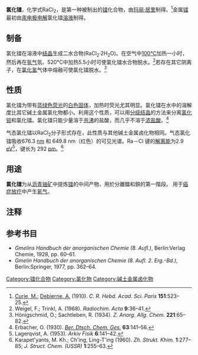 {{Chembox
|   Name = 氯化镭
|   ImageFile = Radium Chloride.png 
|   ImageSize = 120px 
|   ImageName = 氯化镭
| Section1 = {{Chembox Identifiers
| CASNo = 10025-66-8
| CASNo_Ref = {{cascite|correct|CAS}}
|    InChI  =  1/2ClH.Ra/h2*1H;/q;;+2/p-2
|  InChIKey  =  RWRDJVNMSZYMDV-NUQVWONBAG
|  SMILES  =  [Ra+2].[Cl-].[Cl-]
|  StdInChI_Ref  = {{stdinchicite|correct|chemspider}}|  StdInChI  =  1S/2ClH.Ra/h2*1H;/q;;+2/p-2
|  StdInChIKey_Ref  = {{stdinchicite|correct|chemspider}}|  StdInChIKey  =  RWRDJVNMSZYMDV-UHFFFAOYSA-L
|  ChemSpiderID_Ref  = {{chemspidercite|correct|chemspider}}|  ChemSpiderID = 20138060   
|  UNII_Ref  = {{fdacite|changed|FDA}}|  UNII  =  KKO873WR2Z
}}
| Section2 = {{Chembox Properties
|   Formula = RaCl<sub>2</sub>
|   MolarMass = 296.094 
|   Solubility = 19.6 g/100 mL (20 °C)
|   MeltingPt = }}
}}
'''氯化镭'''，化学式RaCl<sub>2</sub>，是第一种被制出的[[镭|镭]]化合物，由[[玛丽·居里|玛丽·居里]]制得。<ref>[[Marie_Curie|Curie, M.]]; [[Andre_Debierne|Debierne, A.]] (1910). ''C. R. Hebd. Acad. Sci. Paris'' '''151''':523–25.</ref>金属[[镭|镭]]最初由[[汞|汞]][[电极|电极]][[电解|电解]]氯化镭[[溶液|溶液]]制得。

==制备==
氯化镭在溶液中[[结晶|结晶]]生成二水合物(RaCl<sub>2</sub>·2H<sub>2</sub>O)。在空气中[[100|100]][[攝氏度|°C]]加热一小时，然后再在[[氩气|氩气]]氛、520°C中加热5.5小时可使氯化镭水合物脱水。<ref>Weigel, F.; Trinkl, A. (1968). ''Radiochim. Acta'' '''9''':36–41.</ref>若存在其它阴离子，在[[氯化氢|氯化氢]]气体中熔融可使氯化镭脱水。<ref>Hönigschmid, O.; Sachtleben, R. (1934). ''Z. Anorg. Allg. Chem.'' '''221''':65–82.</ref> 

==性质==
氯化镭为带有[[蓝绿色|蓝绿色]][[荧光|荧光]]的[[白色|白色]][[固体|固体]]，加热时荧光尤其明显。氯化镭在水中的溶解度比其它碱土金属氯化物都小。利用这个性质，可以用[[分级结晶|分级结晶]]的方法来分离[[氯化钡|氯化钡]]和氯化镭。氯化镭只能少量溶于[[共沸|共沸]]的盐酸，而几乎不溶于[[浓盐酸|浓盐酸]]。<ref>Erbacher, O. (1930). ''[[Ber._Dtsch._Chem._Ges.|Ber. Dtsch. Chem. Ges.]]'' '''63''':141–56.</ref>

气态氯化镭以RaCl<sub>2</sub>分子形式存在，此性质与其他碱土金属卤化物相同。气态氯化镭吸收676.3 [[纳米|nm]] 和 649.8 nm（红色）的可见光谱。Ra－Cl 键的[[解离能|解离能]]为2.9 [[电子伏特|eV]]<ref>Lagerqvist, A. (1953). ''Arkiv Fisik'' '''6''':141–42.</ref>，键长为 292 [[皮米|pm]]。<ref>Karapet'yants, M. Kh.; Ch'ing, Ling-T'ing (1960). ''Zh. Strukt. Khim.'' '''1''':277–85; ''J. Struct. Chem. (USSR)'' '''1''':255–63.</ref>

==用途==
'''氯化镭'''为从[[沥青铀矿|沥青铀矿]]中提炼[[镭|镭]]的中间产物，用於分離鐳和鋇的第一階段。
用于[[癌症|癌症]][[放疗|放疗]]中产生[[氡气|氡气]]。

==注释==
{{reflist}}

==参考书目==
*''Gmelins Handbuch der anorganischen Chemie (8. Aufl.)'', Berlin:Verlag Chemie, 1928, pp. 60–61.
*''Gmelin Handbuch der anorganischen Chemie (8. Aufl. 2. Erg.-Bd.)'', Berlin:Springer, 1977, pp. 362–64.
{{鐳化合物}}
{{氯化物}}
[[Category:镭化合物|Category:镭化合物]]
[[Category:氯化物|Category:氯化物]]
[[Category:碱土金属卤化物|Category:碱土金属卤化物]]